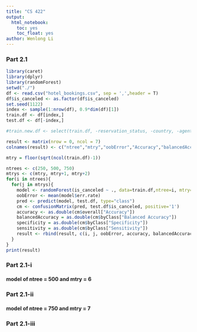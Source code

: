 ```yaml
---
title: "CS 422"
output: 
  html_notebook:
    toc: yes
    toc_float: yes
author: Wenlong Li
---
```

### Part 2.1
```r
library(caret)
library(dplyr)
library(randomForest)
setwd("./")
df <- read.csv("hotel_bookings.csv", sep = ',',header = T)
df$is_canceled <- as.factor(df$is_canceled)
set.seed(1122)
index <- sample(1:nrow(df), 0.9*dim(df)[1])
train.df <- df[index,]
test.df <- df[-index,]

#train.new.df <- select(train.df, -reservation_status, -country, -agent, -company, -reservation_status_date)

result <- matrix(nrow = 0, ncol = 7)
colnames(result) <- c("ntree","mtry","oobError","Accuracy","balancedAccuracy","specificity","sensitivity");

mtry = floor(sqrt(ncol(train.df)-1))

ntrees <- c(250, 500, 750)
mtrys <- c(mtry, mtry+1, mtry+2)
for(i in ntrees){
  for(j in mtrys){
    model <- randomForest(is_canceled ~ ., data=train.df,ntree=i, mtry=j, na.action = na.omit)
    oobError <- mean(model$err.rate)
    pred <- predict(model, test.df, type="class")
    cm <- confusionMatrix(pred, test.df$is_canceled, positive='1')
    accuracy <- as.double(cm$overall["Accuracy"])
    balancedAccuracy = as.double(cm$byClass["Balanced Accuracy"])
    specificity = as.double(cm$byClass["Specificity"])
    sensitivity = as.double(cm$byClass["Sensitivity"])
    result <- rbind(result, c(i, j, oobError, accuracy, balancedAccuracy, specificity, sensitivity))
  }
}
print(result)

```
### Part 2.1-i
#### model of ntree = 500 and mtry = 6
### Part 2.1-ii
#### model of ntree = 750 and mtry = 7
### Part 2.1-iii
#### 